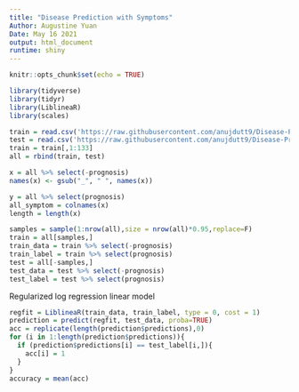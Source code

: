 ```yaml
---
title: "Disease Prediction with Symptoms"
Author: Augustine Yuan
Date: May 16 2021
output: html_document
runtime: shiny
---
```


```r
knitr::opts_chunk$set(echo = TRUE)
```

```r
library(tidyverse)
library(tidyr)
library(LiblineaR)
library(scales)
```


```r
train = read.csv('https://raw.githubusercontent.com/anujdutt9/Disease-Prediction-from-Symptoms/master/dataset/training_data.csv')
test = read.csv('https://raw.githubusercontent.com/anujdutt9/Disease-Prediction-from-Symptoms/master/dataset/test_data.csv')
train = train[,1:133]
all = rbind(train, test)
```


```r
x = all %>% select(-prognosis)
names(x) <- gsub("_", " ", names(x))

y = all %>% select(prognosis)
all_symptom = colnames(x)
length = length(x)

samples = sample(1:nrow(all),size = nrow(all)*0.95,replace=F)
train = all[samples,]  
train_data = train %>% select(-prognosis)
train_label = train %>% select(prognosis)
test = all[-samples,]
test_data = test %>% select(-prognosis)
test_label = test %>% select(prognosis)
```


Regularized log regression linear model
```r
regfit = LiblineaR(train_data, train_label, type = 0, cost = 1)
prediction = predict(regfit, test_data, proba=TRUE)
acc = replicate(length(prediction$predictions),0)
for (i in 1:length(prediction$predictions)){
  if (prediction$predictions[i] == test_label[i,]){
    acc[i] = 1
  }
}
accuracy = mean(acc)
```

